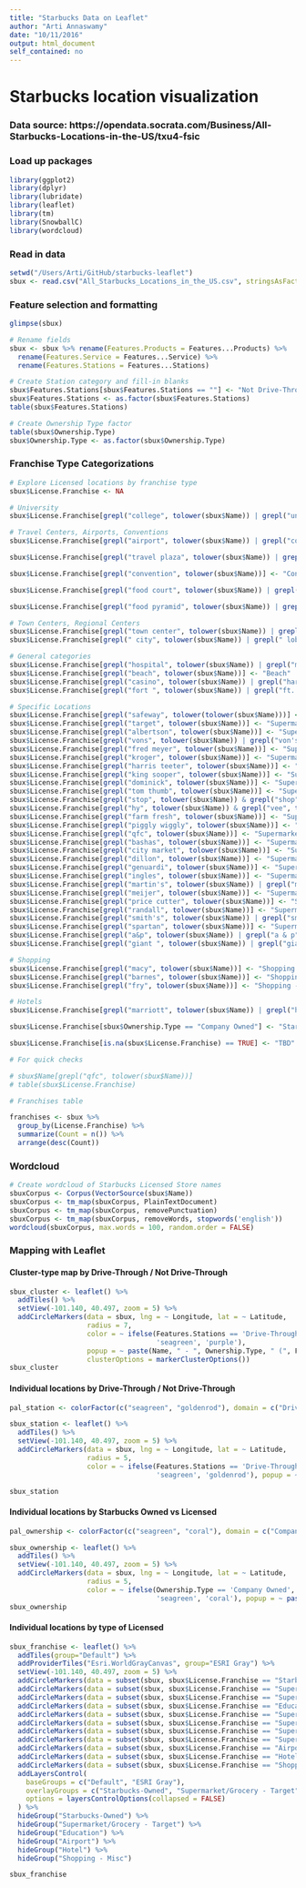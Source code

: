 ```yaml
---
title: "Starbucks Data on Leaflet"
author: "Arti Annaswamy"
date: "10/11/2016"
output: html_document
self_contained: no
---
```


# Starbucks location visualization

### Data source: https://opendata.socrata.com/Business/All-Starbucks-Locations-in-the-US/txu4-fsic

### Load up packages

```r
library(ggplot2)
library(dplyr)
library(lubridate)
library(leaflet)
library(tm)
library(SnowballC)
library(wordcloud)
```

### Read in data

```r
setwd("/Users/Arti/GitHub/starbucks-leaflet")
sbux <- read.csv("All_Starbucks_Locations_in_the_US.csv", stringsAsFactors = FALSE)
```

### Feature selection and formatting

```r
glimpse(sbux)

# Rename fields
sbux <- sbux %>% rename(Features.Products = Features...Products) %>% 
  rename(Features.Service = Features...Service) %>% 
  rename(Features.Stations = Features...Stations)

# Create Station category and fill-in blanks
sbux$Features.Stations[sbux$Features.Stations == ""] <- "Not Drive-Through"
sbux$Features.Stations <- as.factor(sbux$Features.Stations)
table(sbux$Features.Stations)

# Create Ownership Type factor
table(sbux$Ownership.Type)
sbux$Ownership.Type <- as.factor(sbux$Ownership.Type)

```

### Franchise Type Categorizations

```r
# Explore Licensed locations by franchise type
sbux$License.Franchise <- NA

# University
sbux$License.Franchise[grepl("college", tolower(sbux$Name)) | grepl("university", tolower(sbux$Name)) | grepl("campus", tolower(sbux$Name)) | grepl("student", tolower(sbux$Name)) | grepl("library", tolower(sbux$Name)) | grepl("univ", tolower(sbux$Name))] <- "Education"

# Travel Centers, Airports, Conventions
sbux$License.Franchise[grepl("airport", tolower(sbux$Name)) | grepl("concourse", tolower(sbux$Name)) | grepl("terminal", tolower(sbux$Name)) | grepl("ohare", tolower(sbux$Name)) | grepl("baggage", tolower(sbux$Name)) | grepl("term ", tolower(sbux$Name)) | grepl("security ", tolower(sbux$Name))] <- "Airport"

sbux$License.Franchise[grepl("travel plaza", tolower(sbux$Name)) | grepl("travel oasis", tolower(sbux$Name)) | grepl("travel center", tolower(sbux$Name))] <- "Travel Centers"

sbux$License.Franchise[grepl("convention", tolower(sbux$Name))] <- "Convention Center"

sbux$License.Franchise[grepl("food court", tolower(sbux$Name)) | grepl("food ct", tolower(sbux$Name))] <- "Food Court"

sbux$License.Franchise[grepl("food pyramid", tolower(sbux$Name)) | grepl("food pavilion", tolower(sbux$Name)) | grepl("food store", tolower(sbux$Name))] <- "Supermarket/Grocery - Misc"

# Town Centers, Regional Centers
sbux$License.Franchise[grepl("town center", tolower(sbux$Name)) | grepl("towne center", tolower(sbux$Name)) | grepl("regional center", tolower(sbux$Name)) | grepl("trade center", tolower(sbux$Name)) | grepl("community center", tolower(sbux$Name)) | grepl("shopping center", tolower(sbux$Name)) | grepl(" center", tolower(sbux$Name)) | grepl(" ctr", tolower(sbux$Name))] <- "Shopping - Misc"
sbux$License.Franchise[grepl(" city", tolower(sbux$Name)) | grepl(" lobby", tolower(sbux$Name)) | grepl(" courtyard", tolower(sbux$Name)) | grepl(" mall", tolower(sbux$Name))] <- "Shopping - Misc"

# General categories
sbux$License.Franchise[grepl("hospital", tolower(sbux$Name)) | grepl("medical", tolower(sbux$Name))] <- "Hospital"
sbux$License.Franchise[grepl("beach", tolower(sbux$Name))] <- "Beach"
sbux$License.Franchise[grepl("casino", tolower(sbux$Name)) | grepl("harrah", tolower(sbux$Name))] <- "Hotel"
sbux$License.Franchise[grepl("fort ", tolower(sbux$Name)) | grepl("ft. ", tolower(sbux$Name))] <- "Army Bases"

# Specific Locations
sbux$License.Franchise[grepl("safeway", tolower(tolower(sbux$Name)))] <- "Supermarket/Grocery - Safeway"
sbux$License.Franchise[grepl("target", tolower(sbux$Name))] <- "Supermarket/Grocery - Target"
sbux$License.Franchise[grepl("albertson", tolower(sbux$Name))] <- "Supermarket/Grocery - Albertsons"
sbux$License.Franchise[grepl("vons", tolower(sbux$Name)) | grepl("von's", tolower(sbux$Name))] <- "Supermarket/Grocery - Vons"
sbux$License.Franchise[grepl("fred meyer", tolower(sbux$Name))] <- "Supermarket/Grocery - Misc"
sbux$License.Franchise[grepl("kroger", tolower(sbux$Name))] <- "Supermarket/Grocery - Kroger"
sbux$License.Franchise[grepl("harris teeter", tolower(sbux$Name))] <- "Supermarket/Grocery - Misc"
sbux$License.Franchise[grepl("king sooper", tolower(sbux$Name))] <- "Supermarket/Grocery - Misc"
sbux$License.Franchise[grepl("dominick", tolower(sbux$Name))] <- "Supermarket/Grocery - Misc"
sbux$License.Franchise[grepl("tom thumb", tolower(sbux$Name))] <- "Supermarket/Grocery - Misc"
sbux$License.Franchise[grepl("stop", tolower(sbux$Name)) & grepl("shop", tolower(sbux$Name))] <- "Supermarket/Grocery - Misc"
sbux$License.Franchise[grepl("hy", tolower(sbux$Name)) & grepl("vee", tolower(sbux$Name))] <- "Supermarket/Grocery - Misc"
sbux$License.Franchise[grepl("farm fresh", tolower(sbux$Name))] <- "Supermarket/Grocery - Misc"
sbux$License.Franchise[grepl("piggly wiggly", tolower(sbux$Name))] <- "Supermarket/Grocery - Misc"
sbux$License.Franchise[grepl("qfc", tolower(sbux$Name))] <- "Supermarket/Grocery - Misc"
sbux$License.Franchise[grepl("bashas", tolower(sbux$Name))] <- "Supermarket/Grocery - Misc"
sbux$License.Franchise[grepl("city market", tolower(sbux$Name))] <- "Supermarket/Grocery - Misc"
sbux$License.Franchise[grepl("dillon", tolower(sbux$Name))] <- "Supermarket/Grocery - Misc"
sbux$License.Franchise[grepl("genuardi", tolower(sbux$Name))] <- "Supermarket/Grocery - Misc"
sbux$License.Franchise[grepl("ingles", tolower(sbux$Name))] <- "Supermarket/Grocery - Misc"
sbux$License.Franchise[grepl("martin's", tolower(sbux$Name)) | grepl("martins", tolower(sbux$Name))] <- "Supermarket/Grocery - Misc"
sbux$License.Franchise[grepl("meijer", tolower(sbux$Name))] <- "Supermarket/Grocery - Misc"
sbux$License.Franchise[grepl("price cutter", tolower(sbux$Name))] <- "Supermarket/Grocery - Misc"
sbux$License.Franchise[grepl("randall", tolower(sbux$Name))] <- "Supermarket/Grocery - Misc"
sbux$License.Franchise[grepl("smith's", tolower(sbux$Name)) | grepl("smiths", tolower(sbux$Name))] <- "Supermarket/Grocery - Misc"
sbux$License.Franchise[grepl("spartan", tolower(sbux$Name))] <- "Supermarket/Grocery - Misc"
sbux$License.Franchise[grepl("a&p", tolower(sbux$Name)) | grepl("a & p", tolower(sbux$Name))] <- "Supermarket/Grocery - Misc"
sbux$License.Franchise[grepl("giant ", tolower(sbux$Name)) | grepl("giant-", tolower(sbux$Name))] <- "Supermarket/Grocery - Misc"

# Shopping
sbux$License.Franchise[grepl("macy", tolower(sbux$Name))] <- "Shopping - Macy's"
sbux$License.Franchise[grepl("barnes", tolower(sbux$Name))] <- "Shopping - Barnes & Noble"
sbux$License.Franchise[grepl("fry", tolower(sbux$Name))] <- "Shopping - Fry's"

# Hotels
sbux$License.Franchise[grepl("marriott", tolower(sbux$Name)) | grepl("hilton", tolower(sbux$Name)) | grepl("hotel", tolower(sbux$Name)) | grepl("sheraton", tolower(sbux$Name)) | grepl("westin", tolower(sbux$Name)) | grepl("hyatt", tolower(sbux$Name))] <- "Hotel"

sbux$License.Franchise[sbux$Ownership.Type == "Company Owned"] <- "Starbucks-Owned"

sbux$License.Franchise[is.na(sbux$License.Franchise) == TRUE] <- "TBD"

# For quick checks

# sbux$Name[grepl("qfc", tolower(sbux$Name))]
# table(sbux$License.Franchise)

# Franchises table

franchises <- sbux %>% 
  group_by(License.Franchise) %>% 
  summarize(Count = n()) %>% 
  arrange(desc(Count))

```

### Wordcloud 

```r

# Create wordcloud of Starbucks Licensed Store names
sbuxCorpus <- Corpus(VectorSource(sbux$Name))
sbuxCorpus <- tm_map(sbuxCorpus, PlainTextDocument)
sbuxCorpus <- tm_map(sbuxCorpus, removePunctuation)
sbuxCorpus <- tm_map(sbuxCorpus, removeWords, stopwords('english'))
wordcloud(sbuxCorpus, max.words = 100, random.order = FALSE)

```

### Mapping with Leaflet

#### Cluster-type map by Drive-Through / Not Drive-Through
```r
sbux_cluster <- leaflet() %>% 
  addTiles() %>% 
  setView(-101.140, 40.497, zoom = 5) %>%
  addCircleMarkers(data = sbux, lng = ~ Longitude, lat = ~ Latitude, 
                   radius = 7, 
                   color = ~ ifelse(Features.Stations == 'Drive-Through', 
                                    'seagreen', 'purple'),
                   popup = ~ paste(Name, " - ", Ownership.Type, " (", Features.Stations, ")", sep = ""), 
                   clusterOptions = markerClusterOptions())
sbux_cluster
```

#### Individual locations by Drive-Through / Not Drive-Through
```r

pal_station <- colorFactor(c("seagreen", "goldenrod"), domain = c("Drive-Through", "Not Drive-Through"))

sbux_station <- leaflet() %>% 
  addTiles() %>% 
  setView(-101.140, 40.497, zoom = 5) %>%
  addCircleMarkers(data = sbux, lng = ~ Longitude, lat = ~ Latitude, 
                   radius = 5, 
                   color = ~ ifelse(Features.Stations == 'Drive-Through', 
                                    'seagreen', 'goldenrod'), popup = ~ paste(Name, " - ", Ownership.Type, " (", Features.Stations, ")", sep = "")) %>% addLegend("bottomright", pal = pal_station, values = sbux$Features.Stations, title = "Starbucks Station Type", opacity = 1)

sbux_station
```

#### Individual locations by Starbucks Owned vs Licensed
```r

pal_ownership <- colorFactor(c("seagreen", "coral"), domain = c("Company Owned", "Licensed"))

sbux_ownership <- leaflet() %>% 
  addTiles() %>% 
  setView(-101.140, 40.497, zoom = 5) %>%
  addCircleMarkers(data = sbux, lng = ~ Longitude, lat = ~ Latitude, 
                   radius = 5, 
                   color = ~ ifelse(Ownership.Type == 'Company Owned', 
                                    'seagreen', 'coral'), popup = ~ paste(Name, "  (", Ownership.Type, ")", sep = "")) %>% addLegend("bottomright", pal = pal_ownership, values = sbux$Ownership.Type, title = "Starbucks Ownership Type", opacity = 1)
sbux_ownership
```

#### Individual locations by type of Licensed
```r

sbux_franchise <- leaflet() %>% 
  addTiles(group="Default") %>% 
  addProviderTiles("Esri.WorldGrayCanvas", group="ESRI Gray") %>% 
  setView(-101.140, 40.497, zoom = 5) %>%
  addCircleMarkers(data = subset(sbux, sbux$License.Franchise == "Starbucks-Owned"), group = "Starbucks-Owned", lng = ~ Longitude, lat = ~ Latitude, radius = 7, fillOpacity = 0.5, color = "seagreen", popup = ~ paste(Name, "  (", License.Franchise, ")", sep = "")) %>% 
  addCircleMarkers(data = subset(sbux, sbux$License.Franchise == "Supermarket/Grocery - Target"), group = "Supermarket/Grocery - Target", lng = ~ Longitude, lat = ~ Latitude, radius = 7, fillOpacity = 0.5, color = "red", popup = ~ paste(Name, "  (", License.Franchise, ")", sep = "")) %>% 
  addCircleMarkers(data = subset(sbux, sbux$License.Franchise == "Supermarket/Grocery - Safeway"), group = "Supermarket/Grocery - Safeway", lng = ~ Longitude, lat = ~ Latitude, radius = 7, fillOpacity = 0.5, color = "blue", popup = ~ paste(Name, "  (", License.Franchise, ")", sep = "")) %>% 
  addCircleMarkers(data = subset(sbux, sbux$License.Franchise == "Education"), group = "Education", lng = ~ Longitude, lat = ~ Latitude, radius = 7, fillOpacity = 0.5, color = "purple", popup = ~ paste(Name, "  (", License.Franchise, ")", sep = "")) %>% 
  addCircleMarkers(data = subset(sbux, sbux$License.Franchise == "Supermarket/Grocery - Kroger"), group = "Supermarket/Grocery - Kroger", lng = ~ Longitude, lat = ~ Latitude, radius = 7, fillOpacity = 0.5, color = "deepskyblue", popup = ~ paste(Name, "  (", License.Franchise, ")", sep = "")) %>% 
  addCircleMarkers(data = subset(sbux, sbux$License.Franchise == "Supermarket/Grocery - Albertsons"), group = "Supermarket/Grocery - Albertsons", lng = ~ Longitude, lat = ~ Latitude, radius = 7, fillOpacity = 0.5, color = "skyblue", popup = ~ paste(Name, "  (", License.Franchise, ")", sep = "")) %>% 
  addCircleMarkers(data = subset(sbux, sbux$License.Franchise == "Supermarket/Grocery - Misc"), group = "Supermarket/Grocery - Misc", lng = ~ Longitude, lat = ~ Latitude, radius = 7, fillOpacity = 0.5, color = "slateblue", popup = ~ paste(Name, "  (", License.Franchise, ")", sep = "")) %>% 
  addCircleMarkers(data = subset(sbux, sbux$License.Franchise == "Supermarket/Grocery - Vons"), group = "Supermarket/Grocery - Vons", lng = ~ Longitude, lat = ~ Latitude, radius = 7, fillOpacity = 0.5, color = "royalblue", popup = ~ paste(Name, "  (", License.Franchise, ")", sep = "")) %>% 
  addCircleMarkers(data = subset(sbux, sbux$License.Franchise == "Airport"), group = "Airport", lng = ~ Longitude, lat = ~ Latitude, radius = 7, fillOpacity = 0.5, color = "chartreuse", popup = ~ paste(Name, "  (", License.Franchise, ")", sep = "")) %>% 
  addCircleMarkers(data = subset(sbux, sbux$License.Franchise == "Hotel"), group = "Hotel", lng = ~ Longitude, lat = ~ Latitude, radius = 7, fillOpacity = 0.5, color = "salmon", popup = ~ paste(Name, "  (", License.Franchise, ")", sep = "")) %>% 
  addCircleMarkers(data = subset(sbux, sbux$License.Franchise == "Shopping - Misc"), group = "Shopping - Misc", lng = ~ Longitude, lat = ~ Latitude, radius = 7, fillOpacity = 0.5, color = "orange", popup = ~ paste(Name, "  (", License.Franchise, ")", sep = "")) %>% 
  addLayersControl(
    baseGroups = c("Default", "ESRI Gray"),
    overlayGroups = c("Starbucks-Owned", "Supermarket/Grocery - Target", "Supermarket/Grocery - Safeway", "Supermarket/Grocery - Misc", "Education", "Supermarket/Grocery - Kroger", "Supermarket/Grocery - Albertsons", "Supermarket/Grocery - Vons", "Airport", "Hotel", "Shopping - Misc"),
    options = layersControlOptions(collapsed = FALSE)
  ) %>% 
  hideGroup("Starbucks-Owned") %>% 
  hideGroup("Supermarket/Grocery - Target") %>% 
  hideGroup("Education") %>% 
  hideGroup("Airport") %>% 
  hideGroup("Hotel") %>% 
  hideGroup("Shopping - Misc")

sbux_franchise

```